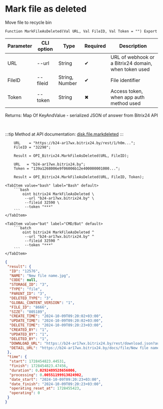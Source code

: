 ﻿---
sidebar_position: 6
description: Mark file as deleted and other functions to work with Bitrix24 in the Open Integration Package, a free open-source integration library for 1C:Enterprise 8, OneScript and CLI
keywords: [1C, 1С, 1С:Enterprise, 1С:Enterprise 8.3, API, Integration, Services, Exchange, OneScript, CLI, Bitrix24]
---


# Mark file as deleted
 Move file to recycle bin



`Function MarkFileAsDeleted(Val URL, Val FileID, Val Token = "") Export`

  | Parameter | CLI option | Type | Required | Description |
  |-|-|-|-|-|
  | URL | --url | String | &#x2714; | URL of webhook or a Bitrix24 domain, when token used |
  | FileID | --fileid | String, Number | &#x2714; | File identifier |
  | Token | --token | String | &#x2716; | Access token, when app auth method used |

  
  Returns:  Map Of KeyAndValue - serialized JSON of answer from Bitrix24 API

<br/>

:::tip
Method at API documentation: [disk.file.markdeleted](https://dev.1c-bitrix.ru/rest_help/disk/file/disk_file_markdeleted.php)
:::
<br/>



```bsl title="1C:Enterprise/OneScript code example"
    URL    = "https://b24-ar17wx.bitrix24.by/rest/1/h0m...";
    FileID = "32298";

    Result = OPI_Bitrix24.MarkFileAsDeleted(URL, FileID);

    URL   = "b24-ar17wx.bitrix24.by";
    Token = "139a1268006e9f06006b12e400000001000...";

    Result = OPI_Bitrix24.MarkFileAsDeleted(URL, FileID, Token);
```
 

 <Tabs>
  
    <TabItem value="bash" label="Bash" default>
        ```bash
            oint bitrix24 MarkFileAsDeleted \
             --url "b24-ar17wx.bitrix24.by" \
             --fileid 32590 \
             --token "***"
        ```
    </TabItem>
  
    <TabItem value="bat" label="CMD/Bat" default>
        ```batch
            oint bitrix24 MarkFileAsDeleted ^
             --url "b24-ar17wx.bitrix24.by" ^
             --fileid 32590 ^
             --token "***"
        ```
    </TabItem>
</Tabs>


```json title="Result"
{
 "result": {
  "ID": "12576",
  "NAME": "New file name.jpg",
  "CODE": null,
  "STORAGE_ID": "3",
  "TYPE": "file",
  "PARENT_ID": "3",
  "DELETED_TYPE": "3",
  "GLOBAL_CONTENT_VERSION": "1",
  "FILE_ID": "8666",
  "SIZE": "805189",
  "CREATE_TIME": "2024-10-09T09:20:02+03:00",
  "UPDATE_TIME": "2024-10-09T09:20:02+03:00",
  "DELETE_TIME": "2024-10-09T09:20:23+03:00",
  "CREATED_BY": "1",
  "UPDATED_BY": "1",
  "DELETED_BY": "1",
  "DOWNLOAD_URL": "https://b24-ar17wx.bitrix24.by/rest/download.json?auth=6b2e0667006e9f06006b12e4000000010000072c4914d2a629a27f8e468fd6a8ba64ff&token=disk%7CaWQ9MTI1NzYmXz05TGFTcEdGYnRrcE0wUmJiSFNUeFo2TGpKZzVTNXk5VQ%3D%3D%7CImRvd25sb2FkfGRpc2t8YVdROU1USTFOelltWHowNVRHRlRjRWRHWW5ScmNFMHdVbUppU0ZOVWVGbzJUR3BLWnpWVE5YazVWUT09fDZiMmUwNjY3MDA2ZTlmMDYwMDZiMTJlNDAwMDAwMDAxMDAwMDA3MmM0OTE0ZDJhNjI5YTI3ZjhlNDY4ZmQ2YThiYTY0ZmYi.kT%2BI3LsHkE%2BEL0PS7LTYUu8cbjsz8YpXhAiDww9Uey8%3D",
  "DETAIL_URL": "https://b24-ar17wx.bitrix24.by/docs/file/New file name.jpgi17284548233529i"
 },
 "time": {
  "start": 1728454823.44531,
  "finish": 1728454823.47456,
  "duration": 0.0292489528656006,
  "processing": 0.00551199913024902,
  "date_start": "2024-10-09T09:20:23+03:00",
  "date_finish": "2024-10-09T09:20:23+03:00",
  "operating_reset_at": 1728455423,
  "operating": 0
 }
}
```
